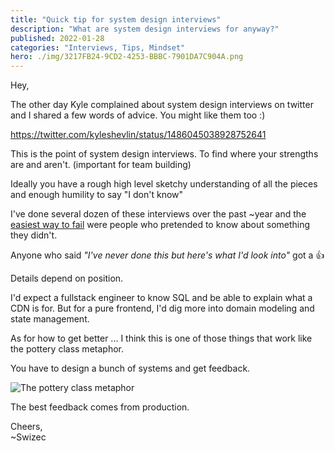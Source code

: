 ```yaml
---
title: "Quick tip for system design interviews" 
description: "What are system design interviews for anyway?" 
published: 2022-01-28
categories: "Interviews, Tips, Mindset"
hero: ./img/3217FB24-9CD2-4253-BBBC-7901DA7C904A.png
---
```


Hey,

The other day Kyle complained about system design interviews on twitter and I shared a few words of advice. You might like them too :)

https://twitter.com/kyleshevlin/status/1486045038928752641

This is the point of system design interviews. To find where your strengths are and aren't. (important for team building)

Ideally you have a rough high level sketchy understanding of all the pieces and enough humility to say "I don't know"

I've done several dozen of these interviews over the past ~year and the [easiest way to fail](https://swizec.com/blog/the-quickest-way-to-fail-a-tech-interview/) were people who pretended to know about something they didn't.

Anyone who said *"I've never done this but here's what I'd look into"* got a 👍

Details depend on position.

I'd expect a fullstack engineer to know SQL and be able to explain what a CDN is for. But for a pure frontend, I'd dig more into domain modeling and state management.

As for how to get better ... I think this is one of those things that work like the pottery class metaphor.

You have to design a bunch of systems and get feedback.

![The pottery class metaphor](https://pbs.twimg.com/media/FJ9_9Q3UcAAmVKF?format=jpg&name=medium)

The best feedback comes from production.

Cheers,<br/>
~Swizec